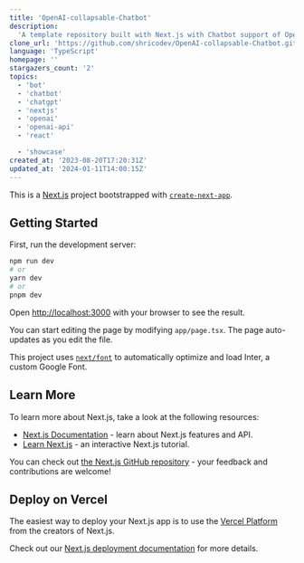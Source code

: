 ```yaml
---
title: 'OpenAI-collapsable-Chatbot'
description:
  'A template repository built with Next.js with Chatbot support of OpenAI'
clone_url: 'https://github.com/shricodev/OpenAI-collapsable-Chatbot.git'
language: 'TypeScript'
homepage: ''
stargazers_count: '2'
topics:
  - 'bot'
  - 'chatbot'
  - 'chatgpt'
  - 'nextjs'
  - 'openai'
  - 'openai-api'
  - 'react'

  - 'showcase'
created_at: '2023-08-20T17:20:31Z'
updated_at: '2024-01-11T14:00:15Z'
---
```


This is a [Next.js](https://nextjs.org/) project bootstrapped with
[`create-next-app`](https://github.com/vercel/next.js/tree/canary/packages/create-next-app).

## Getting Started

First, run the development server:

```bash
npm run dev
# or
yarn dev
# or
pnpm dev
```

Open [http://localhost:3000](http://localhost:3000) with your browser to see the
result.

You can start editing the page by modifying `app/page.tsx`. The page
auto-updates as you edit the file.

This project uses
[`next/font`](https://nextjs.org/docs/basic-features/font-optimization) to
automatically optimize and load Inter, a custom Google Font.

## Learn More

To learn more about Next.js, take a look at the following resources:

- [Next.js Documentation](https://nextjs.org/docs) - learn about Next.js
  features and API.
- [Learn Next.js](https://nextjs.org/learn) - an interactive Next.js tutorial.

You can check out
[the Next.js GitHub repository](https://github.com/vercel/next.js/) - your
feedback and contributions are welcome!

## Deploy on Vercel

The easiest way to deploy your Next.js app is to use the
[Vercel Platform](https://vercel.com/new?utm_medium=default-template&filter=next.js&utm_source=create-next-app&utm_campaign=create-next-app-readme)
from the creators of Next.js.

Check out our
[Next.js deployment documentation](https://nextjs.org/docs/deployment) for more
details.
